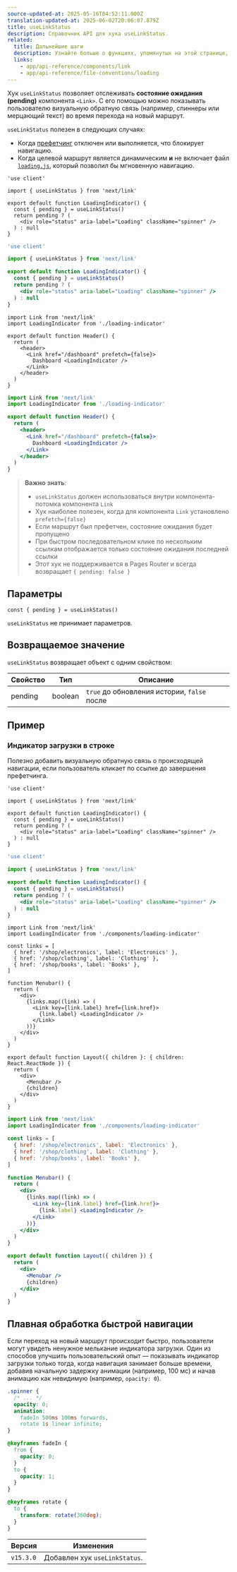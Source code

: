 ```yaml
---
source-updated-at: 2025-05-16T04:52:11.000Z
translation-updated-at: 2025-06-02T20:06:07.879Z
title: useLinkStatus
description: Справочник API для хука useLinkStatus.
related:
  title: Дальнейшие шаги
  description: Узнайте больше о функциях, упомянутых на этой странице, из справочника API.
  links:
    - app/api-reference/components/link
    - app/api-reference/file-conventions/loading
---
```


Хук `useLinkStatus` позволяет отслеживать **состояние ожидания (pending)** компонента `<Link>`. С его помощью можно показывать пользователю визуальную обратную связь (например, спиннеры или мерцающий текст) во время перехода на новый маршрут.

`useLinkStatus` полезен в следующих случаях:

- Когда [префетчинг](/docs/app/building-your-application/routing/linking-and-navigating#2-prefetching) отключен или выполняется, что блокирует навигацию.
- Когда целевой маршрут является динамическим **и** не включает файл [`loading.js`](/docs/app/api-reference/file-conventions/loading), который позволил бы мгновенную навигацию.

```tsx filename="app/loading-indicator.tsx" switcher
'use client'

import { useLinkStatus } from 'next/link'

export default function LoadingIndicator() {
  const { pending } = useLinkStatus()
  return pending ? (
    <div role="status" aria-label="Loading" className="spinner" />
  ) : null
}
```

```jsx filename="app/loading-indicator.js" switcher
'use client'

import { useLinkStatus } from 'next/link'

export default function LoadingIndicator() {
  const { pending } = useLinkStatus()
  return pending ? (
    <div role="status" aria-label="Loading" className="spinner" />
  ) : null
}
```

```tsx filename="app/header.tsx" switcher
import Link from 'next/link'
import LoadingIndicator from './loading-indicator'

export default function Header() {
  return (
    <header>
      <Link href="/dashboard" prefetch={false}>
        Dashboard <LoadingIndicator />
      </Link>
    </header>
  )
}
```

```jsx filename="app/header.js" switcher
import Link from 'next/link'
import LoadingIndicator from './loading-indicator'

export default function Header() {
  return (
    <header>
      <Link href="/dashboard" prefetch={false}>
        Dashboard <LoadingIndicator />
      </Link>
    </header>
  )
}
```

> **Важно знать**:
>
> - `useLinkStatus` должен использоваться внутри компонента-потомка компонента `Link`
> - Хук наиболее полезен, когда для компонента `Link` установлено `prefetch={false}`
> - Если маршрут был префетчен, состояние ожидания будет пропущено
> - При быстром последовательном клике по нескольким ссылкам отображается только состояние ожидания последней ссылки
> - Этот хук не поддерживается в Pages Router и всегда возвращает `{ pending: false }`

## Параметры

```tsx
const { pending } = useLinkStatus()
```

`useLinkStatus` не принимает параметров.

## Возвращаемое значение

`useLinkStatus` возвращает объект с одним свойством:

| Свойство | Тип      | Описание                                  |
| -------- | -------- | ----------------------------------------- |
| pending  | boolean  | `true` до обновления истории, `false` после |

## Пример

### Индикатор загрузки в строке

Полезно добавить визуальную обратную связь о происходящей навигации, если пользователь кликает по ссылке до завершения префетчинга.

```tsx filename="app/components/loading-indicator.tsx" switcher
'use client'

import { useLinkStatus } from 'next/link'

export default function LoadingIndicator() {
  const { pending } = useLinkStatus()
  return pending ? (
    <div role="status" aria-label="Loading" className="spinner" />
  ) : null
}
```

```jsx filename="app/components/loading-indicator.js" switcher
'use client'

import { useLinkStatus } from 'next/link'

export default function LoadingIndicator() {
  const { pending } = useLinkStatus()
  return pending ? (
    <div role="status" aria-label="Loading" className="spinner" />
  ) : null
}
```

```tsx filename="app/shop/layout.tsx" switcher
import Link from 'next/link'
import LoadingIndicator from './components/loading-indicator'

const links = [
  { href: '/shop/electronics', label: 'Electronics' },
  { href: '/shop/clothing', label: 'Clothing' },
  { href: '/shop/books', label: 'Books' },
]

function Menubar() {
  return (
    <div>
      {links.map((link) => (
        <Link key={link.label} href={link.href}>
          {link.label} <LoadingIndicator />
        </Link>
      ))}
    </div>
  )
}

export default function Layout({ children }: { children: React.ReactNode }) {
  return (
    <div>
      <Menubar />
      {children}
    </div>
  )
}
```

```jsx filename="app/shop/layout.js" switcher
import Link from 'next/link'
import LoadingIndicator from './components/loading-indicator'

const links = [
  { href: '/shop/electronics', label: 'Electronics' },
  { href: '/shop/clothing', label: 'Clothing' },
  { href: '/shop/books', label: 'Books' },
]

function Menubar() {
  return (
    <div>
      {links.map((link) => (
        <Link key={link.label} href={link.href}>
          {link.label} <LoadingIndicator />
        </Link>
      ))}
    </div>
  )
}

export default function Layout({ children }) {
  return (
    <div>
      <Menubar />
      {children}
    </div>
  )
}
```

## Плавная обработка быстрой навигации

Если переход на новый маршрут происходит быстро, пользователи могут увидеть ненужное мелькание индикатора загрузки. Один из способов улучшить пользовательский опыт — показывать индикатор загрузки только тогда, когда навигация занимает больше времени, добавив начальную задержку анимации (например, 100 мс) и начав анимацию как невидимую (например, `opacity: 0`).

```css filename="app/styles/global.css"
.spinner {
  /* ... */
  opacity: 0;
  animation:
    fadeIn 500ms 100ms forwards,
    rotate 1s linear infinite;
}

@keyframes fadeIn {
  from {
    opacity: 0;
  }
  to {
    opacity: 1;
  }
}

@keyframes rotate {
  to {
    transform: rotate(360deg);
  }
}
```

| Версия    | Изменения                     |
| --------- | ----------------------------- |
| `v15.3.0` | Добавлен хук `useLinkStatus`. |